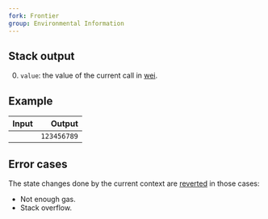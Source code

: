 ```yaml
---
fork: Frontier
group: Environmental Information
---
```


## Stack output

0. `value`: the value of the current call in [wei](https://www.investopedia.com/terms/w/wei.asp).

## Example

| Input | Output |
|------:|-------:|
|  | `123456789` |

## Error cases

The state changes done by the current context are [reverted](#FD) in those cases:
- Not enough gas.
- Stack overflow.
